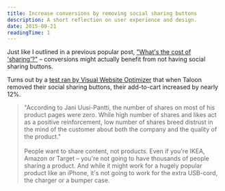 ```yaml
---
title: Increase conversions by removing social sharing buttons
description: A short reflection on user experience and design.
date: 2015-09-21
readingTime: 1
---
```


Just like I outlined in a previous popular post, <a href="/what-is-the-cost-of-sharing/">"What's the cost of 'sharing'?"</a> &#8211; conversions might actually benefit from not having social sharing buttons.

Turns out by a <a href="https://vwo.com/blog/removing-social-sharing-buttons-from-ecommerce-product-page-increase-conversions/?utm_source=intercom&#038;utm_medium=email&#038;utm_content=H4&#038;utm_campaign=nurture" target="_blank">test ran by Visual Website Optimizer</a> that when Taloon removed their social sharing buttons, their add-to-cart increased by nearly 12%.

>"According to Jani Uusi-Pantti, the number of shares on most of his product pages were zero. While high number of shares and likes act as a positive reinforcement, low number of shares breed distrust in the mind of the customer about both the company and the quality of the product."
<br /><br />
People want to share content, not products. Even if you're IKEA, Amazon or Target &#8211; you're not going to have thousands of people sharing a product. And while it might work for a hugely popular product like an iPhone, it's not going to work for the extra USB-cord, the charger or a bumper case.